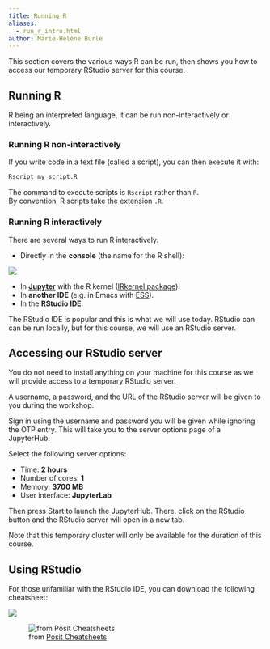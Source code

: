 ```yaml
---
title: Running R
aliases:
  - run_r_intro.html
author: Marie-Hélène Burle
---
```


:::{.def}

This section covers the various ways R can be run, then shows you how to access our temporary RStudio server for this course.

:::

## Running R

R being an interpreted language, it can be run non-interactively or interactively.

### Running R non-interactively

If you write code in a text file (called a script), you can then execute it with:

```.r
Rscript my_script.R
```

:::{.note}

The command to execute scripts is `Rscript` rather than `R`. \
By convention, R scripts take the extension `.R`.

:::

### Running R interactively

There are several ways to run R interactively.

- Directly in the **console** (the name for the R shell):

![](img/console.png){fig-alt="noshadow"}

- In **[Jupyter](https://jupyter.org/)** with the R kernel ([IRkernel package](https://cran.rstudio.com/web/packages/IRkernel/index.html)).
- In **another IDE** (e.g. in Emacs with [ESS](https://ess.r-project.org/)).
- In the **RStudio IDE**.

The RStudio IDE is popular and this is what we will use today. RStudio can can be run locally, but for this course, we will use an RStudio server.

## Accessing our RStudio server

You do not need to install anything on your machine for this course as we will provide access to a temporary RStudio server.

:::{.example}

A username, a password, and the URL of the RStudio server will be given to you during the workshop.

:::

Sign in using the username and password you will be given while ignoring the OTP entry. This will take you to the server options page of a JupyterHub.

:::{.info}

Select the following server options:

- Time: **2 hours**
- Number of cores: **1**
- Memory: **3700 MB**
- User interface: **JupyterLab**

:::

Then press [Start]{.codelike} to launch the JupyterHub. There, click on the [RStudio]{.codelike} button and the RStudio server will open in a new tab.

:::{.note}

Note that this temporary cluster will only be available for the duration of this course.

:::

## Using RStudio

For those unfamiliar with the RStudio IDE, you can download the following cheatsheet:

[![](img/rstudio-ide_1.jpg)](https://posit.co/wp-content/uploads/2022/10/rstudio-ide-1.pdf)

![from [Posit Cheatsheets](https://posit.co/resources/cheatsheets/)](img/rstudio-ide_2.jpg)
